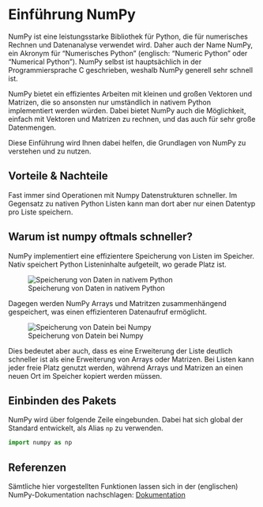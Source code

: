 # Einführung NumPy

NumPy ist eine leistungsstarke Bibliothek für Python, die für numerisches 
Rechnen und Datenanalyse verwendet wird. Daher auch der Name NumPy, ein Akronym 
für "Numerisches Python" (englisch: "Numeric Python" oder "Numerical Python"). 
NumPy selbst ist hauptsächlich in der Programmiersprache C geschrieben, weshalb
NumPy generell sehr schnell ist. 

NumPy bietet ein effizientes Arbeiten mit kleinen und großen Vektoren und 
Matrizen, die so ansonsten nur umständlich in nativem Python implementiert 
werden würden. Dabei bietet NumPy auch die Möglichkeit, einfach mit Vektoren und 
Matrizen zu rechnen, und das auch für sehr große Datenmengen.

Diese Einführung wird Ihnen dabei helfen, die Grundlagen von NumPy zu verstehen 
und zu nutzen.

## Vorteile & Nachteile

Fast immer sind Operationen mit Numpy Datenstrukturen schneller. Im Gegensatz zu
nativen Python Listen kann man dort aber nur einen Datentyp pro Liste speichern.

::: {.callout-note collapse="true"}
## Warum ist numpy oftmals schneller?

NumPy implementiert eine effizientere Speicherung von Listen im Speicher. 
Nativ speichert Python Listeninhalte aufgeteilt, wo gerade Platz ist.

![Speicherung von Daten in nativem Python](/content/script/fig/data_memory_list.svg){#fig-python_memory fig-alt="Sequentielle Daten werden an zufälligen Orten im Speicher gespeichert"}

Dagegen werden NumPy Arrays und Matritzen zusammenhängend gespeichert, was einen
effizienteren Datenaufruf ermöglicht. 

![Speicherung von Datein bei Numpy](/content/script/fig/data_memory_numpy.svg){#fig-numpy_memory fig-alt="Sequentielle Daten werden an einem Ort im Speicher sequentiell gespeichert"}

Dies bedeutet aber auch, dass es eine Erweiterung der Liste deutlich schneller 
ist als eine Erweiterung von Arrays oder Matrizen. Bei Listen kann jeder 
freie Platz genutzt werden, während Arrays und Matrizen an einen neuen Ort im 
Speicher kopiert werden müssen.

:::

## Einbinden des Pakets

NumPy wird über folgende Zeile eingebunden. Dabei hat sich global der Standard 
entwickelt, als Alias `np` zu verwenden.

```python
import numpy as np
```

## Referenzen

Sämtliche hier vorgestellten Funktionen lassen sich in der (englischen) 
NumPy-Dokumentation nachschlagen: [Dokumentation](https://numpy.org/doc/)



